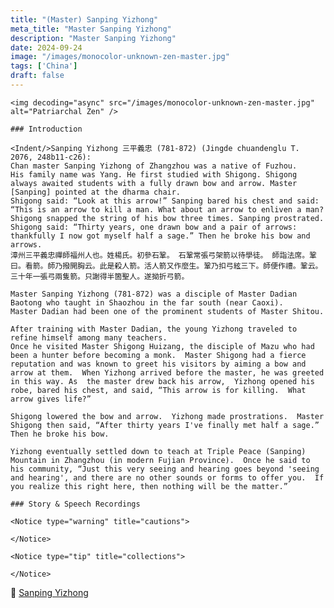 ```yaml
---
title: "(Master) Sanping Yizhong"
meta_title: "Master Sanping Yizhong"
description: "Master Sanping Yizhong"
date: 2024-09-24
image: "/images/monocolor-unknown-zen-master.jpg"
tags: ['China']
draft: false
---
```


<div className="grid xl:grid-cols-8 lg:grid-cols-8 md:grid-cols-2 sm:grid-cols-2 xs:grid-cols-1 gap-8 bg-body dark:bg-darkmode-body">

  <div className="lg:col-span-3 md:col-span-1">

    <img decoding="async" src="/images/monocolor-unknown-zen-master.jpg" alt="Patriarchal Zen" />

    ### Introduction

    <Indent/>Sanping Yizhong 三平義忠 (781-872) (Jingde chuandenglu T. 2076, 248b11-c26):
    Chan master Sanping Yizhong of Zhangzhou was a native of Fuzhou.
    His family name was Yang. He first studied with Shigong. Shigong always awaited students with a fully drawn bow and arrow. Master [Sanping] pointed at the dharma chair.
    Shigong said: “Look at this arrow!” Sanping bared his chest and said: “This is an arrow to kill a man. What about an arrow to enliven a man? Shigong snapped the string of his bow three times. Sanping prostrated. Shigong said: “Thirty years, one drawn bow and a pair of arrows: thankfully I now got myself half a sage.” Then he broke his bow and arrows.
    漳州三平義忠禪師福州人也。姓楊氏。初參石鞏。 石鞏常張弓架箭以待學徒。 師詣法席。鞏曰。看箭。師乃撥開胸云。此是殺人箭。活人箭又作麼生。鞏乃扣弓絃三下。師便作禮。鞏云。三十年一張弓兩隻箭。只謝得半箇聖人。遂拗折弓箭。

    Master Sanping Yizhong (781-872) was a disciple of Master Dadian Baotong who taught in Shaozhou in the far south (near Caoxi).
    Master Dadian had been one of the prominent students of Master Shitou.

    After training with Master Dadian, the young Yizhong traveled to refine himself among many teachers.
    Once he visited Master Shigong Huizang, the disciple of Mazu who had been a hunter before becoming a monk.  Master Shigong had a fierce reputation and was known to greet his visitors by aiming a bow and arrow at them.  When Yizhong arrived before the master, he was greeted in this way. As  the master drew back his arrow,  Yizhong opened his robe, bared his chest, and said, “This arrow is for killing.  What arrow gives life?”

    Shigong lowered the bow and arrow.  Yizhong made prostrations.  Master Shigong then said, “After thirty years I've finally met half a sage.”  Then he broke his bow.

    Yizhong eventually settled down to teach at Triple Peace (Sanping) Mountain in Zhangzhou (in modern Fujian Province).  Once he said to his community, “Just this very seeing and hearing goes beyond 'seeing and hearing', and there are no other sounds or forms to offer you.  If you realize this right here, then nothing will be the matter.”
  <Indent/>

</div>

<div className="lg:col-span-5 md:col-span-1">

    ### Story & Speech Recordings

  <Youtube client:load id="" title="" />

  <Indent/>
</div>

<div className="lg:col-span-2">

    <Notice type="warning" title="cautions">

    </Notice>

    <Notice type="tip" title="collections">

    </Notice>

  <Notice type="info" title="other info">
    🧷 <a href="https://terebess.hu/zen/shigong.html" target="_blank">Sanping Yizhong</a>
    </Notice>

</div>

</div>
